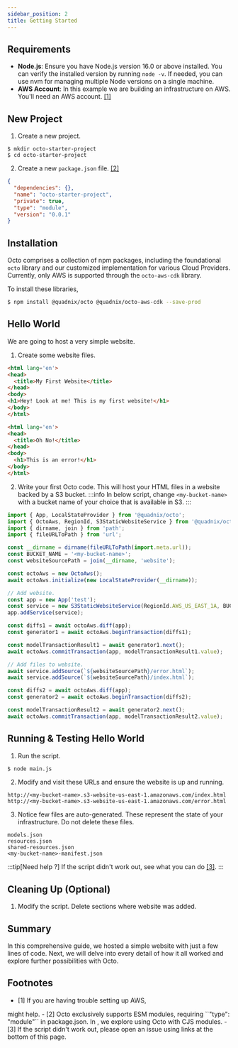 ```yaml
---
sidebar_position: 2
title: Getting Started
---
```



## Requirements
* **Node.js**: Ensure you have Node.js version 16.0 or above installed.
You can verify the installed version by running `node -v`.
If needed, you can use nvm for managing multiple Node versions on a single machine.
* **AWS Account**: In this example we are building an infrastructure on AWS.
You'll need an AWS account. [[1]](#footnotes)

## New Project
1. Create a new project.
```
$ mkdir octo-starter-project
$ cd octo-starter-project
```

2. Create a new `package.json` file. [[2]](#footnotes)
```json title="package.json"
{
  "dependencies": {},
  "name": "octo-starter-project",
  "private": true,
  "type": "module",
  "version": "0.0.1"
}
```

## Installation
Octo comprises a collection of npm packages,
including the foundational `octo` library and our customized implementation for various Cloud Providers.
Currently, only AWS is supported through the `octo-aws-cdk` library.

To install these libraries,
```sh
$ npm install @quadnix/octo @quadnix/octo-aws-cdk --save-prod
```

## Hello World
We are going to host a very simple website.

1. Create some website files.
```html title="website/index.html"
<html lang='en'>
<head>
  <title>My First Website</title>
</head>
<body>
<h1>Hey! Look at me! This is my first website!</h1>
</body>
</html>
```
```html title="website/error.html"
<html lang='en'>
<head>
  <title>Oh No!</title>
</head>
<body>
  <h1>This is an error!</h1>
</body>
</html>
```

2. Write your first Octo code. This will host your HTML files in a website backed by a S3 bucket.
:::info
In below script, change `<my-bucket-name>` with a bucket name of your choice that is available in S3.
:::
```js title="main.js"
import { App, LocalStateProvider } from '@quadnix/octo';
import { OctoAws, RegionId, S3StaticWebsiteService } from '@quadnix/octo-aws-cdk';
import { dirname, join } from 'path';
import { fileURLToPath } from 'url';

const __dirname = dirname(fileURLToPath(import.meta.url));
const BUCKET_NAME = '<my-bucket-name>';
const websiteSourcePath = join(__dirname, 'website');

const octoAws = new OctoAws();
await octoAws.initialize(new LocalStateProvider(__dirname));

// Add website.
const app = new App('test');
const service = new S3StaticWebsiteService(RegionId.AWS_US_EAST_1A, BUCKET_NAME);
app.addService(service);

const diffs1 = await octoAws.diff(app);
const generator1 = await octoAws.beginTransaction(diffs1);

const modelTransactionResult1 = await generator1.next();
await octoAws.commitTransaction(app, modelTransactionResult1.value);

// Add files to website.
await service.addSource(`${websiteSourcePath}/error.html`);
await service.addSource(`${websiteSourcePath}/index.html`);

const diffs2 = await octoAws.diff(app);
const generator2 = await octoAws.beginTransaction(diffs2);

const modelTransactionResult2 = await generator2.next();
await octoAws.commitTransaction(app, modelTransactionResult2.value);
```

## Running & Testing Hello World
1. Run the script.
```sh
$ node main.js
```

2. Modify and visit these URLs and ensure the website is up and running.
```
http://<my-bucket-name>.s3-website-us-east-1.amazonaws.com/index.html
http://<my-bucket-name>.s3-website-us-east-1.amazonaws.com/error.html
```

3. Notice few files are auto-generated. These represent the state of your infrastructure. Do not delete these files.
```
models.json
resources.json
shared-resources.json
<my-bucket-name>-manifest.json
```

:::tip[Need help ?]
If the script didn't work out, see what you can do [[3]](#footnotes).
:::

## Cleaning Up (Optional)
1. Modify the script. Delete sections where website was added.

## Summary
In this comprehensive guide, we hosted a simple website with just a few lines of code.
Next, we will delve into every detail of how it all worked and explore further possibilities with Octo.

## Footnotes
- [1] If you are having trouble setting up AWS,
<Link display="this blog post" id="blog" path="/aws-local-setup" /> might help.
- [2] Octo exclusively supports ESM modules, requiring ``"type": "module"`` in package.json.
In <Link display="this blog post" id="blog" path="/octo-in-cjs" />, we explore using Octo with CJS modules.
- [3] If the script didn't work out, please open an issue using links at the bottom of this page.
